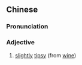 ==Chinese==
{{zh-forms}}

===Pronunciation===
{{zh-pron
|m=jiǔhān
|cat=a
}}

===Adjective===
{{zh-adj}}

# {{lb|zh|literary}} [[slightly]] [[tipsy]] (from [[wine]])